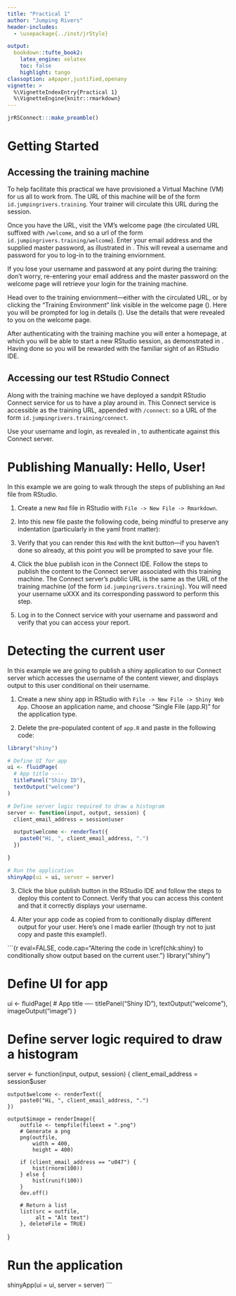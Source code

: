```yaml
---
title: "Practical 1"
author: "Jumping Rivers"
header-includes:
  - \usepackage{../inst/jrStyle}

output:
  bookdown::tufte_book2:
    latex_engine: xelatex
    toc: false
    highlight: tango
classoption: a4paper,justified,openany
vignette: >
  %\VignetteIndexEntry{Practical 1}
  %\VignetteEngine{knitr::rmarkdown}
---
```


```r
jrRSConnect:::make_preamble()
```

# Getting Started

## Accessing the training machine

\sloppy
To help facilitate this practical we have provisioned a Virtual Machine (VM)
for us all to work from. The URL of this machine will be of the form
`id.jumpingrivers.training`. Your trainer will circulate this URL during the
session.


\indent Once you have the URL, visit the VM's welcome page (the circulated URL
suffixed with `/welcome`, and so a url of the form
`id.jumpingrivers.training/welcome`). Enter your email address and the supplied
master password, as illustrated in \cref{fig:reveal-login}. This will reveal a
username and password for you to log-in to the training enviornment.


\indent If you lose your username and password at any point during the
training: don't worry, re-entering your email address and the master password
on the welcome page will retrieve your login for the training machine.

\begin{marginfigure}[-8.75cm]
  \centering
  \includegraphics[width=\linewidth]{../inst/reveal-login.png}
  \captionof{figure}{Revealing login details on the welcome page.}
  \label{fig:reveal-login}
\end{marginfigure}

\indent Head over to the training enviornment---either with the circulated URL,
or by clicking the "Training Environment" link visible in the welcome page
(\cref{fig:reveal-login}). Here you will be prompted for log in details
(\cref{fig:training-login}). Use the details that were revealed to you on the
welcome page.

\begin{marginfigure}[-2cm]
  \centering
  \includegraphics[width=\linewidth]{../inst/training-login.png}
  \captionof{figure}{Entering our revealed login details on the training
  machine.}
  \label{fig:training-login}
\end{marginfigure}

\indent After authenticating with the training machine you will enter a
homepage, at which you will be able to start a new RStudio session, as
demonstrated in \cref{fig:new-session,fig:new-rstudio}. Having done so you will
be rewarded with the familiar sight of an RStudio IDE.

\begin{marginfigure}
  \centering
  \includegraphics[width=\linewidth]{../inst/new-session.png}
  \captionof{figure}{Starting a new session within the training VM.}
  \label{fig:new-session}
\end{marginfigure}

\begin{marginfigure}
  \centering
  \includegraphics[width=\linewidth]{../inst/new-rstudio.png}
  \captionof{figure}{Instantiating an RStudio session within the VM.}
  \label{fig:new-rstudio}
\end{marginfigure}

## Accessing our test RStudio Connect

Along with the training machine we have deployed a sandpit RStudio Connect
service for us to have a play around in. This Connect service is accessible as
the training URL, appended with `/connect`: so a URL of the form
`id.jumpingrivers.training/connect`.

Use your username and login, as revealed in \cref{fig:reveal-login}, to
authenticate against this Connect server.

# Publishing Manually: Hello, User!

In this example we are going to walk through the steps of publishing an `Rmd`
file from RStudio.

\marginpar{You can create an empty R Markdown file with the \texttt{Create
Empty Document} button in the bottom left of the \texttt{New R Markdown}
window.}

1. Create a new `Rmd` file in RStudio with `File -> New File -> Rmarkdown`.

2. Into this new file paste the following code, being mindful to preserve any
   indentation (particularly in the yaml front matter):

\begin{shaded}
\begin{verbatim}
`r paste(readLines('../inst/hello-user.Rmd'), collapse = '\n')`
\end{verbatim}
\vspace{-1em}
\end{shaded}

3. Verify that you can render this `Rmd` with the knit button---if you haven't
   done so already, at this point you will be prompted to save your file.

\begin{marginfigure}
  \centering
  \includegraphics[width=0.5\linewidth]{../inst/knit.png}
  \captionof{figure}{The knit button in the RStudio IDE.}
  \label{fig:knit}
\end{marginfigure}

4. Click the blue publish icon in the Connect IDE. Follow the steps to publish
   the content to the Connect server associated with this training machine.
   The Connect server's public URL is the same as the URL of the training
   machine (of the form `id.jumpingrivers.training`). You will need your
   username uXXX and its corresponding password to perform this step.

5. Log in to the Connect service with your username and password and verify that
   you can access your report.

# Detecting the current user

In this example we are going to publish a shiny application to our Connect
server which accesses the username of the content viewer, and displays output
to this user conditional on their username.

1. Create a new shiny app in RStudio with `File -> New File -> Shiny Web App`.
   Choose an application name, and choose "Single File (app.R)" for the
   application type.

2. Delete the pre-populated content of `app.R` and paste in the following
   code:

```r
library("shiny")

# Define UI for app
ui <- fluidPage(
  # App title ----
  titlePanel("Shiny ID"),
  textOutput("welcome")
)

# Define server logic required to draw a histogram
server <- function(input, output, session) {
  client_email_address = session$user

  output$welcome <- renderText({
    paste0("Hi, ", client_email_address, ".")
  })

}

# Run the application
shinyApp(ui = ui, server = server)
```

3. Click the blue publish button in the RStudio IDE and follow the steps to
   deploy this content to Connect. Verify that you can access this content and
   that it correctly displays your username.

4. Alter your app code as copied from \cref{chk:shiny} to conitionally display
   different output for your user. Here's one I made earlier (though try not to
   just copy and paste this example!).

```{r eval=FALSE, code.cap="Altering the code in \\cref{chk:shiny} to conditionally show output based on the current user."}
library("shiny")

# Define UI for app
ui <- fluidPage(
    # App title ----
    titlePanel("Shiny ID"),
    textOutput("welcome"),
    imageOutput("image")
)

# Define server logic required to draw a histogram
server <- function(input, output, session) {
    client_email_address = session$user

    output$welcome <- renderText({
        paste0("Hi, ", client_email_address, ".")
    })

    output$image = renderImage({
        outfile <- tempfile(fileext = ".png")
        # Generate a png
        png(outfile,
            width = 400,
            height = 400)

        if (client_email_address == "u047") {
            hist(rnorm(100))
        } else {
            hist(runif(100))
        }
        dev.off()

        # Return a list
        list(src = outfile,
             alt = "Alt text")
        }, deleteFile = TRUE)
}

# Run the application
shinyApp(ui = ui, server = server)
```

